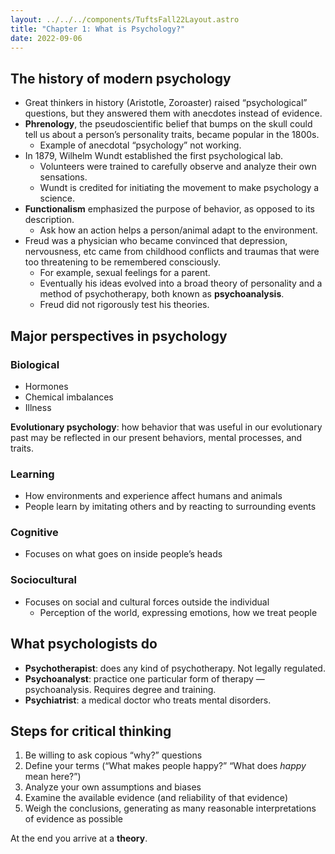 ```yaml
---
layout: ../../../components/TuftsFall22Layout.astro
title: "Chapter 1: What is Psychology?"
date: 2022-09-06
---
```


## The history of modern psychology

- Great thinkers in history (Aristotle, Zoroaster) raised “psychological” questions, but they answered them with anecdotes instead of evidence.
- **Phrenology**, the pseudoscientific belief that bumps on the skull could tell us about a person’s personality traits, became popular in the 1800s.
	- Example of anecdotal “psychology” not working.
- In 1879, Wilhelm Wundt established the first psychological lab.
	- Volunteers were trained to carefully observe and analyze their own sensations.
	- Wundt is credited for initiating the movement to make psychology a science.
- **Functionalism** emphasized the purpose of behavior, as opposed to its description.
	- Ask how an action helps a person/animal adapt to the environment.
- Freud was a physician who became convinced that depression, nervousness, etc came from childhood conflicts and traumas that were too threatening to be remembered consciously.
	- For example, sexual feelings for a parent.
	- Eventually his ideas evolved into a broad theory of personality and a method of psychotherapy, both known as **psychoanalysis**.
	- Freud did not rigorously test his theories.


## Major perspectives in psychology

### Biological

- Hormones
- Chemical imbalances
- Illness

**Evolutionary psychology**: how behavior that was useful in our evolutionary past may be reflected in our present behaviors, mental processes, and traits.

### Learning

- How environments and experience affect humans and animals
- People learn by imitating others and by reacting to surrounding events

### Cognitive

- Focuses on what goes on inside people’s heads

### Sociocultural

- Focuses on social and cultural forces outside the individual
	- Perception of the world, expressing emotions, how we treat people


## What psychologists do

- **Psychotherapist**: does any kind of psychotherapy. Not legally regulated.
- **Psychoanalyst**: practice one particular form of therapy — psychoanalysis. Requires degree and training.
- **Psychiatrist**: a medical doctor who treats mental disorders.


## Steps for critical thinking

1. Be willing to ask copious “why?” questions
2. Define your terms (“What makes people happy?” “What does _happy_ mean here?”)
3. Analyze your own assumptions and biases
4. Examine the available evidence (and reliability of that evidence)
5. Weigh the conclusions, generating as many reasonable interpretations of evidence as possible

At the end you arrive at a **theory**.
